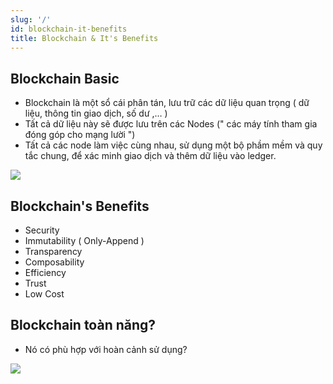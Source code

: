 ```yaml
---
slug: '/'
id: blockchain-it-benefits
title: Blockchain & It's Benefits
---
```


## Blockchain Basic
-   Blockchain là một sổ cái phân tán, lưu trữ các dữ liệu quan trọng (
    dữ liệu, thông tin giao dịch, số dư ,… )
-   Tất cả dữ liệu này sẽ được lưu trên các Nodes (" các máy tính tham
    gia đóng góp cho mạng lười ")
-   Tất cả các node làm việc cùng nhau, sử dụng một bộ phầm mềm và quy
    tắc chung, để xác minh giao dịch và thêm dữ liệu vào ledger.

![](../images/blockchain-vs-tranditional.png)

## Blockchain's Benefits
-   Security
-   Immutability ( Only-Append )
-   Transparency
-   Composability
-   Efficiency
-   Trust
-   Low Cost

## Blockchain toàn năng?
-   Nó có phù hợp với hoàn cảnh sử dụng?

![](../images/blockchain-view.png)
